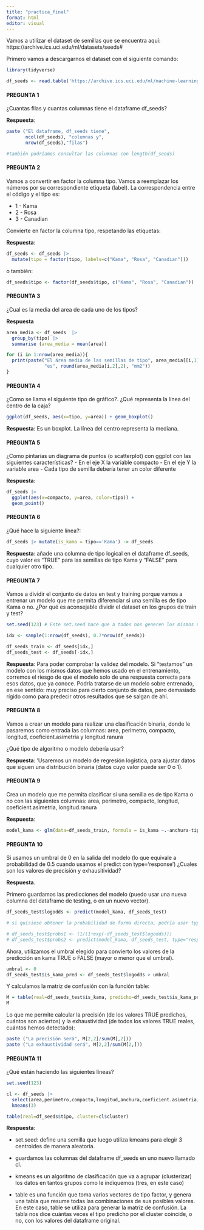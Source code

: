 ```yaml
---
title: "practica_final"
format: html
editor: visual
---
```


Vamos a utilizar el dataset de semillas que se encuentra aquí: https://archive.ics.uci.edu/ml/datasets/seeds#

Primero vamos a descargarnos el dataset con el siguiente comando:

```r
library(tidyverse)

df_seeds <- read.table('https://archive.ics.uci.edu/ml/machine-learning-databases/00236/seeds_dataset.txt', col.names =c('area','perimetro','compacto','longitud','anchura','coeficient.asimetria','longitud.ranura','tipo'))
```

#### PREGUNTA 1

¿Cuantas filas y cuantas columnas tiene el dataframe df_seeds?

**Respuesta**:

```r
paste ("El dataframe, df_seeds tiene", 
       ncol(df_seeds), "columnas y", 
       nrow(df_seeds),"filas")

#también podríamos consultar las columnas con length(df_seeds)
```

#### PREGUNTA 2

Vamos a convertir en factor la columna tipo. Vamos a reemplazar los números por su correspondiente etiqueta (label). La correspondencia entre el código y el tipo es:

-   1 - Kama
-   2 - Rosa
-   3 - Canadian

Convierte en factor la columna tipo, respetando las etiquetas:

**Respuesta**:

```r
df_seeds <- df_seeds |>
  mutate(tipo = factor(tipo, labels=c("Kama", "Rosa", "Canadian")))
```

o también:

```r
df_seeds$tipo <- factor(df_seeds$tipo, c("Kama", "Rosa", "Canadian"))
```

#### PREGUNTA 3

¿Cual es la media del area de cada uno de los tipos?

**Respuesta**

```r
area_media <- df_seeds  |>
  group_by(tipo) |>
  summarise (area_media = mean(area))

for (i in 1:nrow(area_media)){
  print(paste("El área media de las semillas de tipo", area_media[[i,1]],
              "es", round(area_media[i,2],2), "mm2"))
}

```

#### PREGUNTA 4

¿Como se llama el siguiente tipo de gráfico?. ¿Qué representa la línea del centro de la caja?

```r
ggplot(df_seeds, aes(x=tipo, y=area)) + geom_boxplot()
```

**Respuesta**: Es un boxplot. La línea del centro representa la mediana.

#### PREGUNTA 5

¿Como pintarías un diagrama de puntos (o scatterplot) con ggplot con las siguientes características? - En el eje X la variable compacto - En el eje Y la variable area - Cada tipo de semilla debería tener un color diferente

**Respuesta**:

```r
df_seeds |>
  ggplot(aes(x=compacto, y=area, color=tipo)) +
  geom_point()
```

#### PREGUNTA 6

¿Qué hace la siguiente línea?:

```r
df_seeds |> mutate(is_kama = tipo=='Kama') -> df_seeds
```

**Respuesta**: añade una columna de tipo logical en el dataframe df_seeds, cuyo valor es "TRUE" para las semillas de tipo Kama y "FALSE" para cualquier otro tipo.

#### PREGUNTA 7

Vamos a dividir el conjunto de datos en test y training porque vamos a entrenar un modelo que me permita diferenciar si una semilla es de tipo Kama o no. ¿Por qué es aconsejable dividir el dataset en los grupos de train y test?

```r
set.seed(123) # Este set.seed hace que a todos nos generen los mismos número aleatorios

idx <- sample(1:nrow(df_seeds), 0.7*nrow(df_seeds))

df_seeds_train <- df_seeds[idx,]
df_seeds_test <- df_seeds[-idx,]
```

**Respuesta**: Para poder comprobar la validez del modelo. Si "testamos" un modelo con los mismos datos que hemos usado en el entrenamiento, corremos el riesgo de que el modelo solo de una respuesta correcta para esos datos, que ya conoce. Podría tratarse de un modelo sobre entrenado, en ese sentido: muy preciso para cierto conjunto de datos, pero demasiado rígido como para predecir otros resultados que se salgan de ahí.

#### PREGUNTA 8

Vamos a crear un modelo para realizar una clasificación binaria, donde le pasaremos como entrada las columnas: area, perimetro, compacto, longitud, coeficient.asimetria y longitud.ranura

¿Qué tipo de algoritmo o modelo debería usar?

**Respuesta**: 'Usaremos un modelo de regresión logística, para ajustar datos que siguen una distribución binaria (datos cuyo valor puede ser 0 o 1).

#### PREGUNTA 9

Crea un modelo que me permita clasificar si una semilla es de tipo Kama o no con las siguientes columnas: area, perimetro, compacto, longitud, coeficient.asimetria, longitud.ranura

**Respuesta**:

```r

model_kama <- glm(data=df_seeds_train, formula = is_kama ~.-anchura-tipo, family='binomial'(link='logit'))

```

#### PREGUNTA 10

Si usamos un umbral de 0 en la salida del modelo (lo que equivale a probabilidad de 0.5 cuando usamos el predict con type='response') ¿Cuales son los valores de precisión y exhausitividad?

**Respuesta**.

Primero guardamos las predicciones del modelo (puedo usar una nueva columna del dataframe de testing, o en un nuevo vector).

```r
df_seeds_test$logodds <- predict(model_kama, df_seeds_test)

# si quisiese obtener la probabilidad de forma directa, podría usar type="response" o transformar Log(Odds) mediante la función sigmoide

# df_seeds_test$probs1 <- (1/(1+exp(-df_seeds_test$logodds)))
# df_seeds_test$probs2 <- predict(model_kama, df_seeds_test, type="response")

```

Ahora, utilizamos el umbral elegido para convierto los valores de la predicción en kama TRUE o FALSE (mayor o menor que el umbral).

```r
umbral <- 0
df_seeds_test$is_kama_pred <- df_seeds_test$logodds > umbral

```

Y calculamos la matriz de confusión con la función table:

```r
M = table(real=df_seeds_test$is_kama, predicho=df_seeds_test$is_kama_pred)
M
```

Lo que me permite calcular la precisión (de los valores TRUE predichos, cuántos son aciertos) y la exhaustividad (de todos los valores TRUE reales, cuántos hemos detectado):

```r
paste ("La precisión será", M[2,2]/sum(M[,2]))
paste ("La exhaustividad será", M[2,2]/sum(M[2,]))

```

#### PREGUNTA 11

¿Qué están haciendo las siguientes líneas?

```r
set.seed(123)

cl <- df_seeds |> 
  select(area,perimetro,compacto,longitud,anchura,coeficient.asimetria,longitud.ranura) |> 
  kmeans(3)

table(real=df_seeds$tipo, cluster=cl$cluster)
```

**Respuesta**:

-   set.seed: define una semilla que luego utiliza kmeans para elegir 3 centroides de manera aleatoria.

-   guardamos las columnas del dataframe df_seeds en uno nuevo llamado cl.

-   kmeans es un algoritmo de clasificación que va a agrupar (clusterizar) los datos en tantos grupos como le indiquemos (tres, en este caso)

-   table es una función que toma varios vectores de tipo factor, y genera una tabla que resume todas las combinaciones de sus posibles valores. En este caso, table se utiliza para generar la matriz de confusión. La tabla nos dice cuántas veces el tipo predicho por el cluster coincide, o no, con los valores del dataframe original.
